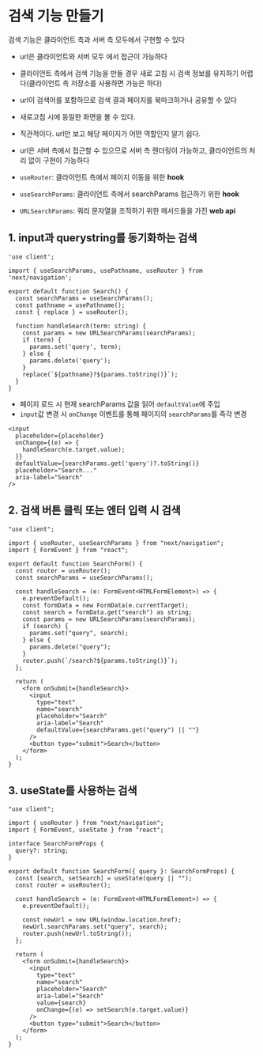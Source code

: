 # 검색 기능 만들기

검색 기능은 클라이언트 측과 서버 측 모두에서 구현할 수 있다

- url은 클라이언트와 서버 모두 에서 접근이 가능하다
- 클라이언트 측에서 검색 기능을 만들 경우 새로 고침 시 검색 정보를 유지하기 어렵다(클라이언트 측 저장소를 사용하면 가능은 하다)

- url이 검색어를 포함하므로 검색 결과 페이지를 북마크하거나 공유할 수 있다
- 새로고침 시에 동일한 화면을 볼 수 있다.
- 직관적이다. url만 보고 해당 페이지가 어떤 역할인지 알기 쉽다.
- url은 서버 측에서 접근할 수 있으므로 서버 측 렌더링이 가능하고, 클라이언트의 처리 없이 구현이 가능하다


- `useRouter`: 클라이언트 측에서 페이지 이동을 위한 **hook**
- `useSearchParams`: 클라이언트 측에서 searchParams 접근하기 위한 **hook**
- `URLSearchParams`: 쿼리 문자열을 조작하기 위한 메서드들을 가진 **web api**


## 1. input과 querystring를 동기화하는 검색

```tsx
'use client';
 
import { useSearchParams, usePathname, useRouter } from 'next/navigation';
 
export default function Search() {
  const searchParams = useSearchParams();
  const pathname = usePathname();
  const { replace } = useRouter();
 
  function handleSearch(term: string) {
    const params = new URLSearchParams(searchParams);
    if (term) {
      params.set('query', term);
    } else {
      params.delete('query');
    }
    replace(`${pathname}?${params.toString()}`);
  }
}
```


- 페이지 로드 시 현재 searchParams 값을 읽어 `defaultValue`에 주입
- `input`값 변경 시 `onChange` 이벤트를 통해  페이지의 `searchParams`를 즉각 변경

```tsx
<input
  placeholder={placeholder}
  onChange={(e) => {
    handleSearch(e.target.value);
  }}
  defaultValue={searchParams.get('query')?.toString()}
  placeholder="Search..."
  aria-label="Search"
/>
```


## 2. 검색 버튼 클릭 또는 엔터 입력 시 검색

```tsx
"use client";

import { useRouter, useSearchParams } from "next/navigation";
import { FormEvent } from "react";

export default function SearchForm() {
  const router = useRouter();
  const searchParams = useSearchParams();

  const handleSearch = (e: FormEvent<HTMLFormElement>) => {
    e.preventDefault();
    const formData = new FormData(e.currentTarget);
    const search = formData.get("search") as string;
    const params = new URLSearchParams(searchParams);
    if (search) {
      params.set("query", search);
    } else {
      params.delete("query");
    }
    router.push(`/search?${params.toString()}`);
  };

  return (
    <form onSubmit={handleSearch}>
      <input
        type="text"
        name="search"
        placeholder="Search"
        aria-label="Search"
        defaultValue={searchParams.get("query") || ""}
      />
      <button type="submit">Search</button>
    </form>
  );
}
```


## 3. useState를 사용하는 검색

```tsx
"use client";

import { useRouter } from "next/navigation";
import { FormEvent, useState } from "react";

interface SearchFormProps {
  query?: string;
}

export default function SearchForm({ query }: SearchFormProps) {
  const [search, setSearch] = useState(query || "");
  const router = useRouter();

  const handleSearch = (e: FormEvent<HTMLFormElement>) => {
    e.preventDefault();

    const newUrl = new URL(window.location.href);
    newUrl.searchParams.set("query", search);
    router.push(newUrl.toString());
  };

  return (
    <form onSubmit={handleSearch}>
      <input
        type="text"
        name="search"
        placeholder="Search"
        aria-label="Search"
        value={search}
        onChange={(e) => setSearch(e.target.value)}
      />
      <button type="submit">Search</button>
    </form>
  );
}
```

